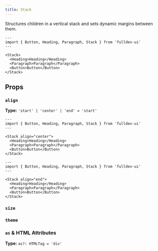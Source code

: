 ```yaml
---
title: Stack
---
```



Structures children in a vertical stack and sets dynamic margins between them.

```astro live
---
import { Button, Heading, Paragraph, Stack } from 'fulldev-ui'
---

<Stack>
  <Heading>Heading</Heading>
  <Paragraph>Paragraph</Paragraph>
  <Button>Button</Button>
</Stack>
```

## Props

### `align`

**Type:** `'start' | 'center' | 'end' = 'start'`

```astro live
---
import { Button, Heading, Paragraph, Stack } from 'fulldev-ui'
---

<Stack align="center">
  <Heading>Heading</Heading>
  <Paragraph>Paragraph</Paragraph>
  <Button>Button</Button>
</Stack>
```

```astro live
---
import { Button, Heading, Paragraph, Stack } from 'fulldev-ui'
---

<Stack align="end">
  <Heading>Heading</Heading>
  <Paragraph>Paragraph</Paragraph>
  <Button>Button</Button>
</Stack>
```

### `size`

<SizeProp />

### `theme`

<ThemeProp />

### `as` & HTML Attributes

**Type:** `as?: HTMLTag = 'div'`

<AsProp />
